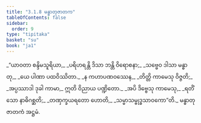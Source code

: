 ```yaml
---
title: "3.1.8 မန္ဓာတုဇာတက"
tableOfContents: false
sidebar:
  order: 9
type: "tipitaka"
basket: "su"
book: "ja1"
---
```



<DynamicBreadcrumb />

<Division number="22" book="ja1">

<Paragraph number="698" type="verses" book="ja1">
_“ယာဝတာ စန္ဒိမသူရိယာ,_  
_ပရိဟရန္တိ ဒိသာ ဘန္တိ ဝိရောစနာ;_  
_သဗ္ဗေဝ ဒါသာ မန္ဓာတု,_  
_ယေ ပါဏာ ပထဝိဿိတာ._  

</Paragraph>

</Division>
<Division number="23" book="ja1">

<Paragraph number="699" type="verses" book="ja1">
_န ကဟာပဏဝဿေန,_  
_တိတ္တိ ကာမေသု ဝိဇ္ဇတိ;_  
_အပ္ပဿာဒါ ဒုခါ ကာမာ,_  
ဣတိ ဝိညာယ ပဏ္ဍိတော._  

</Paragraph>

</Division>
<Division number="24" book="ja1">

<Paragraph number="700" type="verses" book="ja1">
_အပိ ဒိဗ္ဗေသု ကာမေသု,_  
_ရတိံ သော နာဓိဂစ္ဆတိ;_  
_တဏှက္ခယရတော ဟောတိ,_  
_သမ္မာသမ္ဗုဒ္ဓသာဝကော”တိ._  


</Paragraph>
</Division>

<Paragraph number="701" type="center" book="ja1">
မန္ဓာတုဇာတကံ အဋ္ဌမံ.
</Paragraph>